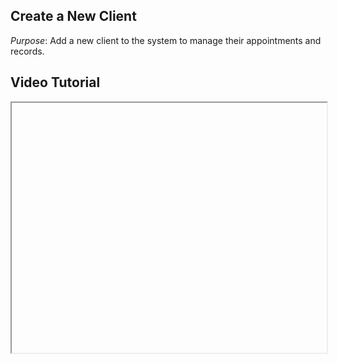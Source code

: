 


<div className="mdx-content">

## Create a New Client



*Purpose*: Add a new client to the system to manage their appointments and records.

## Video Tutorial



<iframe
  width="100%"
  height="400"
  title="Create new client tutorial"
  allowFullScreen
  className="rounded-lg"
/>

---

## Steps:



❶ **Go to Clients Page**  
From the dashboard, go to the **“Clients”** tab on the left.

❷ **Click Add Client**  
On the top right corner of the Clients page, click the **“Add Client”** button.

❸ **Open the Form**  
A slide-in panel will open on the right side of your screen with a form to fill in client information.

❹ **Verify Phone Number**  
Begin by entering the client’s **phone number**, then click the **“Check”** button to verify if the number is unique (no duplicates allowed).

❺ **Fill Out Form Fields**  
Once verified, continue filling out the rest of the form fields:
- **Full Name**
- **Email**
- **Gender**
- **Birth Date**
- **Address**
- Optionally upload a **profile image (avatar)**

❻ **Add Notes**  
You can also add a **partner note**, which can be internal preferences or instructions.

❼ **Submit the Form**  
After all required fields are completed, scroll to the bottom of the panel and click on the **“Add Client”** button.

❽ **Confirmation Message**  
A success message will appear confirming that the new client has been added to your system.

---

**Tip for First-Time Users**:  
Ensure all mandatory fields are filled correctly to avoid validation errors during submission.

<div className="space-y-4 mt-6">

<div className="my-10 border-t border-gray-200" />

## More questions about this


</div>
<div className="space-y-4 mt-6">
  <details className="bg-white rounded-md p-4 border border-gray-300">
  <summary
    className="font-medium text-base text-gray-900"
    style={{
      backgroundColor: 'transparent',
      outline: 'none',
      cursor: 'pointer',
      userSelect: 'none',
      listStyle: 'none',
    }}
  >What happens if a duplicate phone number is entered?</summary>
   <p className="mt-2 text-sm text-gray-700">
      The system will prompt you that the number already exists and prevent submission.
    </p>
  </details>

  <details className="bg-white rounded-md p-4 border border-gray-300">
  <summary
    className="font-medium text-base text-gray-900"
    style={{
      backgroundColor: 'transparent',
      outline: 'none',
      cursor: 'pointer',
      userSelect: 'none',
      listStyle: 'none',
    }}
  >Can I edit the client information later?</summary>
    <p className="mt-2 text-sm text-gray-700">
      Yes, you can edit any client information from the Clients page by selecting the client and choosing the edit option.
    </p>
  </details>
</div>
</div>

---

<div className="space-y-4 mt-6">

<div className="my-10 border-t border-gray-200" />

<div className="mdx-content mt-10">

Was this article helpful?

<div style={{ display: 'flex', gap: '1rem' }}>
  <button style={{ padding: '0.5rem', borderRadius: '9999px', backgroundColor: '#f0f0f0' }}>
    👍
  </button>
  <button style={{ padding: '0.5rem', borderRadius: '9999px', backgroundColor: '#f0f0f0' }}>
    👎
  </button>
</div>
</div>

---
</div>
